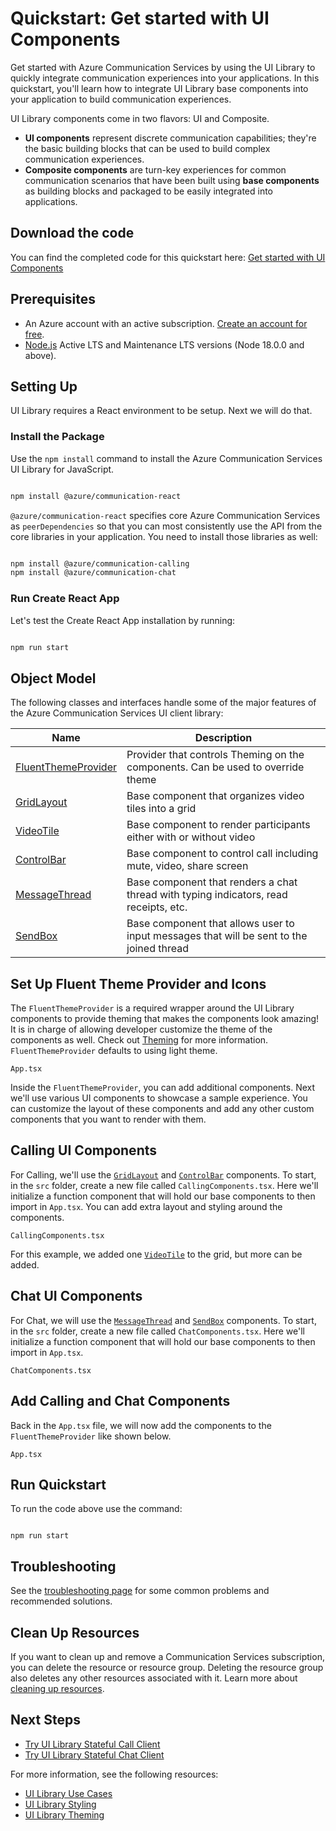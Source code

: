 
<Meta title="Components/Get Started" />

# Quickstart: Get started with UI Components

Get started with Azure Communication Services by using the UI Library to quickly integrate communication experiences into your applications. In this quickstart, you'll learn how to integrate UI Library base components into your application to build communication experiences.

UI Library components come in two flavors: UI and Composite.

- **UI components** represent discrete communication capabilities; they're the basic building blocks that can be used to build complex communication experiences.
- **Composite components** are turn-key experiences for common communication scenarios that have been built using **base components** as building blocks and packaged to be easily integrated into applications.

## Download the code

You can find the completed code for this quickstart here: [Get started with UI Components](https://github.com/Azure-Samples/communication-services-javascript-quickstarts/tree/main/ui-library-quickstart-ui-components)

## Prerequisites

- An Azure account with an active subscription. [Create an account for free](https://azure.microsoft.com/free/?WT.mc_id=A261C142F).
- [Node.js](https://nodejs.org/) Active LTS and Maintenance LTS versions (Node 18.0.0 and above).

## Setting Up

UI Library requires a React environment to be setup. Next we will do that.

### Install the Package

Use the `npm install` command to install the Azure Communication Services UI Library for JavaScript.

```bash

npm install @azure/communication-react

```

`@azure/communication-react` specifies core Azure Communication Services as `peerDependencies` so that
you can most consistently use the API from the core libraries in your application. You need to install those libraries as well:

```bash

npm install @azure/communication-calling
npm install @azure/communication-chat

```

### Run Create React App

Let's test the Create React App installation by running:

```bash

npm run start

```

## Object Model

The following classes and interfaces handle some of the major features of the Azure Communication Services UI client library:

| Name                                                                        | Description                                                                              |
| --------------------------------------------------------------------------- | ---------------------------------------------------------------------------------------- |
| [FluentThemeProvider](./?path=/docs/concepts-theming--docs)                 | Provider that controls Theming on the components. Can be used to override theme          |
| [GridLayout](./?path=/story/components-grid-layout--grid-layout)            | Base component that organizes video tiles into a grid                                    |
| [VideoTile](./?path=/story/components-video-tile--video-tile)               | Base component to render participants either with or without video                       |
| [ControlBar](./?path=/story/components-controlbar-control-bar--control-bar) | Base component to control call including mute, video, share screen                       |
| [MessageThread](./?path=/story/components-message-thread--message-thread)   | Base component that renders a chat thread with typing indicators, read receipts, etc.    |
| [SendBox](./?path=/story/components-sendbox-send-box--send-box)             | Base component that allows user to input messages that will be sent to the joined thread |

## Set Up Fluent Theme Provider and Icons

The `FluentThemeProvider` is a required wrapper around the UI Library components to provide theming that makes the components look amazing!
It is in charge of allowing developer customize the theme of the components as well. Check out [Theming](./?path=/docs/concepts-theming--docs) for more information. `FluentThemeProvider` defaults to using light theme.

`App.tsx`

<Source code={AppText} />

Inside the `FluentThemeProvider`, you can add additional components.
Next we'll use various UI components to showcase a sample experience.
You can customize the layout of these components and add any other custom components that you want to render with them.

## Calling UI Components

For Calling, we'll use the [`GridLayout`](./?path=/story/components-grid-layout--grid-layout) and [`ControlBar`](./?path=/story/components-controlbar-control-bar--control-bar) components.
To start, in the `src` folder, create a new file called `CallingComponents.tsx`.
Here we'll initialize a function component that will hold our base components to then import in `App.tsx`.
You can add extra layout and styling around the components.

`CallingComponents.tsx`

<Source code={CallingComponentsText} />

For this example, we added one [`VideoTile`](./?path=/story/components-video-tile--video-tile) to the grid, but more can be added.

## Chat UI Components

For Chat, we will use the [`MessageThread`](./?path=/story/components-message-thread--message-thread) and [`SendBox`](./?path=/story/components-sendbox-send-box--send-box) components.
To start, in the `src` folder, create a new file called `ChatComponents.tsx`.
Here we'll initialize a function component that will hold our base components to then import in `App.tsx`.

`ChatComponents.tsx`

<Source code={ChatComponentsText} />

## Add Calling and Chat Components

Back in the `App.tsx` file, we will now add the components to the `FluentThemeProvider` like shown below.

`App.tsx`

<Source code={CompletedComponentsAppText} />
<div>
  <CompletedComponentsApp />
</div>

## Run Quickstart

To run the code above use the command:

```console

npm run start

```

## Troubleshooting

See the [troubleshooting page](./?path=/docs/concepts-troubleshooting--docs) for some common problems and recommended solutions.

## Clean Up Resources

If you want to clean up and remove a Communication Services subscription, you can delete the resource or resource group.
Deleting the resource group also deletes any other resources associated with it.
Learn more about [cleaning up resources](https://docs.microsoft.com/azure/communication-services/quickstarts/create-communication-resource?tabs=windows&pivots=platform-azp#clean-up-resources).

## Next Steps

- [Try UI Library Stateful Call Client](./?path=/docs/stateful-client-get-started-call--docs)
- [Try UI Library Stateful Chat Client](./?path=/docs/stateful-client-get-started-chat--docs)

For more information, see the following resources:

- [UI Library Use Cases](./?path=/docs/use-cases--docs)
- [UI Library Styling](./?path=/docs/concepts-styling--docs)
- [UI Library Theming](./?path=/docs/concepts-theming--docs)
